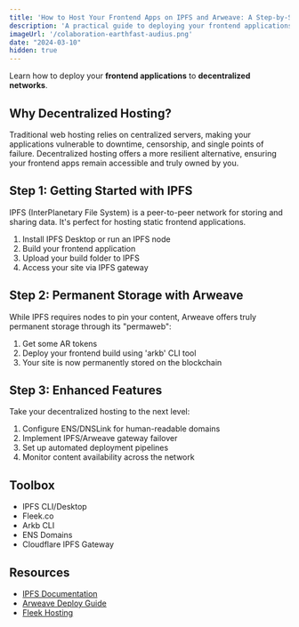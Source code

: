 ```yaml
---
title: 'How to Host Your Frontend Apps on IPFS and Arweave: A Step-by-Step Guide'
description: 'A practical guide to deploying your frontend applications on IPFS and Arweave. Learn how to achieve permanent storage, set up ENS domains, and implement gateway failover for better reliability.'
imageUrl: '/colaboration-earthfast-audius.png'
date: "2024-03-10"
hidden: true
---
```


Learn how to deploy your <strong className="text-brand-blue-medium">frontend applications</strong> to <strong className="text-brand-purple">decentralized networks</strong>.

## Why Decentralized Hosting?

Traditional web hosting relies on centralized servers, making your applications vulnerable to downtime, censorship, and single points of failure. Decentralized hosting offers a more resilient alternative, ensuring your frontend apps remain accessible and truly owned by you.

## Step 1: Getting Started with IPFS

IPFS (InterPlanetary File System) is a peer-to-peer network for storing and sharing data. It's perfect for hosting static frontend applications.

1. Install IPFS Desktop or run an IPFS node
2. Build your frontend application
3. Upload your build folder to IPFS
4. Access your site via IPFS gateway

## Step 2: Permanent Storage with Arweave

While IPFS requires nodes to pin your content, Arweave offers truly permanent storage through its "permaweb":

1. Get some AR tokens
2. Deploy your frontend build using 'arkb' CLI tool
3. Your site is now permanently stored on the blockchain

## Step 3: Enhanced Features

Take your decentralized hosting to the next level:

1. Configure ENS/DNSLink for human-readable domains
2. Implement IPFS/Arweave gateway failover
3. Set up automated deployment pipelines
4. Monitor content availability across the network

## Toolbox
- IPFS CLI/Desktop
- Fleek.co
- Arkb CLI
- ENS Domains
- Cloudflare IPFS Gateway

## Resources
- [IPFS Documentation](https://docs.ipfs.tech)
- [Arweave Deploy Guide](https://docs.arweave.org)
- [Fleek Hosting](https://fleek.co)
